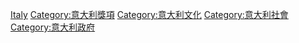 {{Commonscat|Awards of Italy}}

[[Category:各國勳章|Italy]]
[[Category:意大利獎項|Category:意大利獎項]]
[[Category:意大利文化|Category:意大利文化]]
[[Category:意大利社會|Category:意大利社會]]
[[Category:意大利政府|Category:意大利政府]]